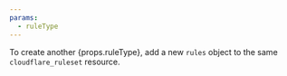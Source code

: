 ```yaml
---
params:
  - ruleType
---
```


To create another {props.ruleType}, add a new `rules` object to the same `cloudflare_ruleset` resource.
